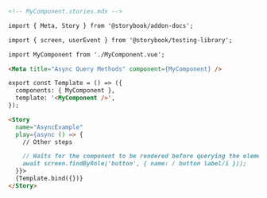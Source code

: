 ```md
<!-- MyComponent.stories.mdx -->

import { Meta, Story } from '@storybook/addon-docs';

import { screen, userEvent } from '@storybook/testing-library';

import MyComponent from './MyComponent.vue';

<Meta title="Async Query Methods" component={MyComponent} />

export const Template = () => ({
  components: { MyComponent },
  template: '<MyComponent />',
});

<Story
  name="AsyncExample"
  play={async () => {
    // Other steps

    // Waits for the component to be rendered before querying the element
    await screen.findByRole('button', { name: / button label/i }));
  }}>
  {Template.bind({})}
</Story>
```